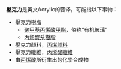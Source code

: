 {{各地中文名|name={{lang|en|Acrylic}}|tw=壓克力|hk=啞加叻、亞加力、阿加力|cn=亚克力}}

'''壓克力'''是英文Acrylic的音译，可能指以下事物：

*壓克力樹脂
**[[聚甲基丙烯酸甲酯|聚甲基丙烯酸甲酯]]，俗称“有机玻璃”
**[[丙烯酸系樹脂|丙烯酸系樹脂]]
*壓克力顏料，[[丙烯颜料|丙烯颜料]]
*壓克力纖維，[[丙烯酸纖維|丙烯酸纖維]]
*由[[丙烯酸|丙烯酸]]所衍生出的化學合成物

{{disambig|Y|cat=三字消歧義}}